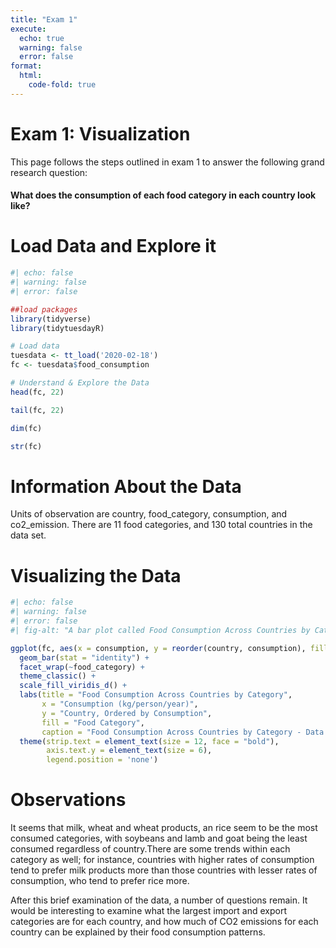 ```yaml
---
title: "Exam 1"
execute: 
  echo: true
  warning: false
  error: false
format: 
  html:
    code-fold: true
---
```


# Exam 1: Visualization {.unnumbered}

This page follows the steps outlined in exam 1 to answer the following grand research question:

#### What does the consumption of each food category in each country look like? {.unnumbered}

# Load Data and Explore it {.unnumbered}

```r
#| echo: false
#| warning: false
#| error: false

##load packages
library(tidyverse)
library(tidytuesdayR)

# Load data
tuesdata <- tt_load('2020-02-18')
fc <- tuesdata$food_consumption
```

```r
# Understand & Explore the Data
head(fc, 22)

tail(fc, 22)

dim(fc)

str(fc)

```

# Information About the Data {.unnumbered}

Units of observation are country, food_category, consumption, and co2_emission.
There are 11 food categories, and 130 total countries in the data set.

# Visualizing the Data {.unnumbered}

```r
#| echo: false
#| warning: false
#| error: false
#| fig-alt: "A bar plot called Food Consumption Across Countries by Categories, using data from Tidy Tuesday. There are 11 food categories: beef, eggs, fish, lamb & goat, milk - includes cheese, Nuts - includes peanut butter, pork, poultry, rice, soybeans, wheat and wheat products. Each category has its own plot with consumption (measured by kilograms per person per year) on the x axis and country on the y axis. There are 130 countries, and they are ordered by consumption. The data shows that milk, wheat and wheat products, an rice seem to be the most consumed categories, with soybeans and lamb and goat being the least consumed regardless of country. "

ggplot(fc, aes(x = consumption, y = reorder(country, consumption), fill = food_category)) +
  geom_bar(stat = "identity") +
  facet_wrap(~food_category) +  
  theme_classic() +
  scale_fill_viridis_d() +  
  labs(title = "Food Consumption Across Countries by Category",
       x = "Consumption (kg/person/year)",
       y = "Country, Ordered by Consumption",
       fill = "Food Category",
       caption = "Food Consumption Across Countries by Category - Data from TidyTuesday 2020-02-18 - Made by Julia Prewitt") +
  theme(strip.text = element_text(size = 12, face = "bold"),
        axis.text.y = element_text(size = 6),  
        legend.position = 'none')  
```

# Observations {.unnumbered}
It seems that milk, wheat and wheat products, an rice seem to be the most consumed categories, with soybeans and lamb and goat being the least consumed regardless of country.There are some trends within each category as well; for instance, countries with higher rates of consumption tend to prefer milk products more than those countries with lesser rates of consumption, who tend to prefer rice more. 

After this brief examination of the data, a number of questions remain. It would be interesting to examine what the largest import and export categories are for each country, and how much of CO2 emissions for each country can be explained by their food consumption patterns. 
